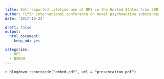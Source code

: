 ```yaml
---
title: Self-reported lifetime use of NPS in the United States from 2007-14
author: Fifth international conference on novel psychoactive substances 
date: '2017-10-23'

draft: false
output:
  html_document:
    keep_md: yes  

categories:
  - NPS
  - NSDUH
---
```


`r blogdown::shortcode("embed-pdf", url = "presentation.pdf")`


